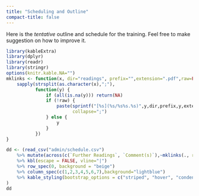 ```yaml
---
title: "Scheduling and Outline"
compact-title: false
---
```


Here is the _tentative_ outline and schedule for the training. Feel free to make suggestion on how to improve it.

```r
library(kableExtra)
library(dplyr)
library(readr)
library(stringr)
options(knitr.kable.NA="")
mklinks <- function(x, dir="readings", prefix="",extension=".pdf",raw=FALSE) {
    sapply(strsplit(as.character(x),";"),
           function(y) {
               if (all(is.na(y))) return(NA)
               if (!raw) {
                   paste(sprintf("[%s](%s/%s%s.%s)",y,dir,prefix,y,extension),
                         collapse=";")
               } else {
                   y
               }
           })
}

dd <- (read_csv("admin/schedule.csv")
	%>% mutate(across(c(`Further Readings`, `Comment(s)`),~mklinks(., raw=TRUE)))
	%>% kbl(escape = FALSE, vline="|")
	%>% row_spec(0, background = "beige")
	%>% column_spec(c(1,2,3,4,5,6,7),background="lightblue")
	%>% kable_styling(bootstrap_options = c("striped", "hover", "condensed", "responsive"))
)
dd
```

